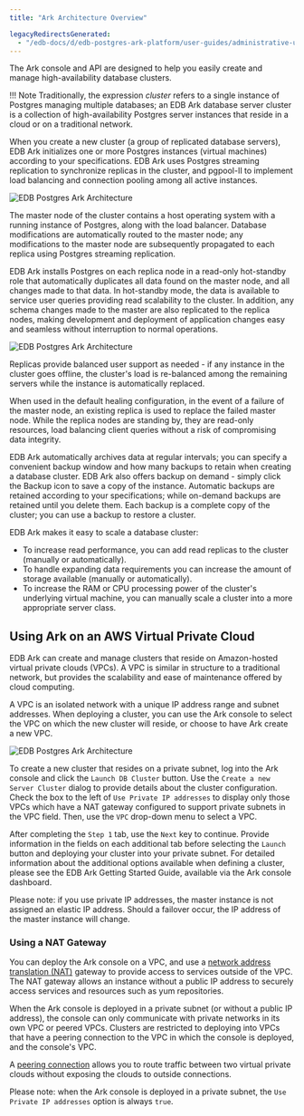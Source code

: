 ```yaml
---
title: "Ark Architecture Overview"

legacyRedirectsGenerated:
  - "/edb-docs/d/edb-postgres-ark-platform/user-guides/administrative-users-guide/3.5/ark_architecture_overview.html"
---
```


<div id="ark_architecture_overview" class="registered_link"></div>

The Ark console and API are designed to help you easily create and manage high-availability database clusters.

!!! Note
    Traditionally, the expression *cluster* refers to a single instance of Postgres managing multiple databases; an EDB Ark database server cluster is a collection of high-availability Postgres server instances that reside in a cloud or on a traditional network.

When you create a new cluster (a group of replicated database servers), EDB Ark initializes one or more Postgres instances (virtual machines) according to your specifications. EDB Ark uses Postgres streaming replication to synchronize replicas in the cluster, and pgpool-II to implement load balancing and connection pooling among all active instances.

![EDB Postgres Ark Architecture](images/ark_architecture_overview.png)

The master node of the cluster contains a host operating system with a running instance of Postgres, along with the load balancer. Database modifications are automatically routed to the master node; any modifications to the master node are subsequently propagated to each replica using Postgres streaming replication.

EDB Ark installs Postgres on each replica node in a read-only hot-standby role that automatically duplicates all data found on the master node, and all changes made to that data. In hot-standby mode, the data is available to service user queries providing read scalability to the cluster. In addition, any schema changes made to the master are also replicated to the replica nodes, making development and deployment of application changes easy and seamless without interruption to normal operations.

![EDB Postgres Ark Architecture](images/ark_architecture_load_balancing.png)

Replicas provide balanced user support as needed - if any instance in the cluster goes offline, the cluster's load is re-balanced among the remaining servers while the instance is automatically replaced.

When used in the default healing configuration, in the event of a failure of the master node, an existing replica is used to replace the failed master node. While the replica nodes are standing by, they are read-only resources, load balancing client queries without a risk of compromising data integrity.

EDB Ark automatically archives data at regular intervals; you can specify a convenient backup window and how many backups to retain when creating a database cluster. EDB Ark also offers backup on demand - simply click the Backup icon to save a copy of the instance. Automatic backups are retained according to your specifications; while on-demand backups are retained until you delete them. Each backup is a complete copy of the cluster; you can use a backup to restore a cluster.

EDB Ark makes it easy to scale a database cluster:

-   To increase read performance, you can add read replicas to the cluster (manually or automatically).
-   To handle expanding data requirements you can increase the amount of storage available (manually or automatically).
-   To increase the RAM or CPU processing power of the cluster's underlying virtual machine, you can manually scale a cluster into a more appropriate server class.

## Using Ark on an AWS Virtual Private Cloud

EDB Ark can create and manage clusters that reside on Amazon-hosted virtual private clouds (VPCs). A VPC is similar in structure to a traditional network, but provides the scalability and ease of maintenance offered by cloud computing.

A VPC is an isolated network with a unique IP address range and subnet addresses. When deploying a cluster, you can use the Ark console to select the VPC on which the new cluster will reside, or choose to have Ark create a new VPC.

![EDB Postgres Ark Architecture](images/ark_architecture_overview_create_new_cluster.png)

To create a new cluster that resides on a private subnet, log into the Ark console and click the `Launch DB Cluster` button. Use the `Create a new Server Cluster` dialog to provide details about the cluster configuration. Check the box to the left of `Use Private IP addresses` to display only those VPCs which have a NAT gateway configured to support private subnets in the VPC field. Then, use the `VPC` drop-down menu to select a VPC.

After completing the `Step 1` tab, use the `Next` key to continue. Provide information in the fields on each additional tab before selecting the `Launch` button and deploying your cluster into your private subnet. For detailed information about the additional options available when defining a cluster, please see the EDB Ark Getting Started Guide, available via the Ark console dashboard.

Please note: if you use private IP addresses, the master instance is not assigned an elastic IP address. Should a failover occur, the IP address of the master instance will change.

### Using a NAT Gateway

You can deploy the Ark console on a VPC, and use a [network address translation (NAT)](https://docs.aws.amazon.com/AmazonVPC/latest/UserGuide/vpc-nat-gateway.html) gateway to provide access to services outside of the VPC. The NAT gateway allows an instance without a public IP address to securely access services and resources such as yum repositories.

When the Ark console is deployed in a private subnet (or without a public IP address), the console can only communicate with private networks in its own VPC or peered VPCs. Clusters are restricted to deploying into VPCs that have a peering connection to the VPC in which the console is deployed, and the console's VPC.

A [peering connection](https://docs.aws.amazon.com/AmazonVPC/latest/PeeringGuide/Welcome.html) allows you to route traffic between two virtual private clouds without exposing the clouds to outside connections.

Please note: when the Ark console is deployed in a private subnet, the `Use Private IP addresses` option is always `true`.
